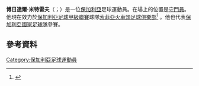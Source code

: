 '''博日達爾·米特雷夫'''（{{lang-bg|Божидар Митрев}}；{{bd|1987年|3月31日}}）是一位[[保加利亞|保加利亞]]足球運動員。在場上的位置是[[守門員|守門員]]。他現在效力於[[保加利亞足球甲級聯賽|保加利亞足球甲級聯賽]]球隊[[索菲亞火車頭足球俱樂部|索菲亞火車頭足球俱樂部]]<ref>{{Cite web|url=http://www.gong.bg/view_article.php?article_id=318617|publisher=gong.bg|title=Божидар Митрев премина в Локомотив София|date=2012-12-28|language=bg|deadurl=yes|archiveurl=https://web.archive.org/web/20121231132100/http://gong.bg/view_article.php?article_id=318617|archivedate=2012-12-31|accessdate=2015-06-03}}</ref> 。他也代表[[保加利亞國家足球隊|保加利亞國家足球隊]]參賽。

==參考資料==
{{Reflist}}

{{DEFAULTSORT: Mitrev, Bozhidar}}
[[Category:保加利亞足球運動員|Category:保加利亞足球運動員]]
{{Bulgaria-bio-stub}}